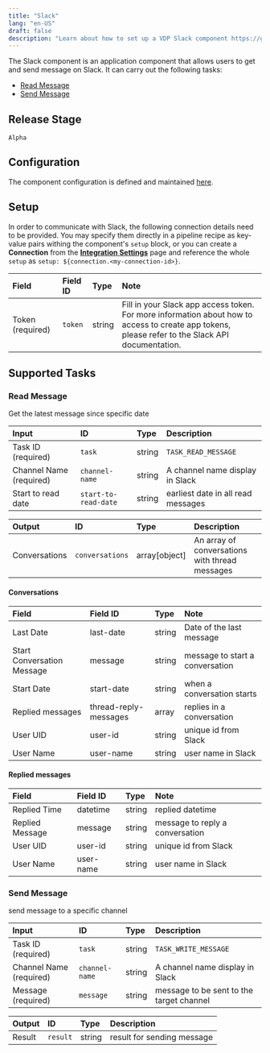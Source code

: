 ```yaml
---
title: "Slack"
lang: "en-US"
draft: false
description: "Learn about how to set up a VDP Slack component https://github.com/instill-ai/instill-core"
---
```


The Slack component is an application component that allows users to get and send message on Slack.
It can carry out the following tasks:

- [Read Message](#read-message)
- [Send Message](#send-message)



## Release Stage

`Alpha`



## Configuration

The component configuration is defined and maintained [here](https://github.com/instill-ai/component/blob/main/application/slack/v0/config/definition.json).




## Setup




In order to communicate with Slack, the following connection details need to be
provided. You may specify them directly in a pipeline recipe as key-value pairs
withing the component's `setup` block, or you can create a **Connection** from
the [**Integration Settings**](https://www.instill.tech/docs/vdp/integration)
page and reference the whole `setup` as `setup:
${connection.<my-connection-id>}`.

| Field | Field ID | Type | Note |
| :--- | :--- | :--- | :--- |
| Token (required) | `token` | string | Fill in your Slack app access token. For more information about how to access to create app tokens, please refer to the Slack API documentation.  |






## Supported Tasks

### Read Message

Get the latest message since specific date


| Input | ID | Type | Description |
| :--- | :--- | :--- | :--- |
| Task ID (required) | `task` | string | `TASK_READ_MESSAGE` |
| Channel Name (required) | `channel-name` | string | A channel name display in Slack |
| Start to read date | `start-to-read-date` | string | earliest date in all read messages |









| Output | ID | Type | Description |
| :--- | :--- | :--- | :--- |
| Conversations | `conversations` | array[object] | An array of conversations with thread messages |







#### Conversations

| Field | Field ID | Type | Note |
| :--- | :--- | :--- | :--- |
| Last Date | last-date | string | Date of the last message |
| Start Conversation Message | message | string | message to start a conversation |
| Start Date | start-date | string | when a conversation starts |
| Replied messages | thread-reply-messages | array | replies in a conversation |
| User UID | user-id | string | unique id from Slack |
| User Name | user-name | string | user name in Slack |



#### Replied messages

| Field | Field ID | Type | Note |
| :--- | :--- | :--- | :--- |
| Replied Time | datetime | string | replied datetime |
| Replied Message | message | string | message to reply a conversation |
| User UID | user-id | string | unique id from Slack |
| User Name | user-name | string | user name in Slack |






### Send Message

send message to a specific channel


| Input | ID | Type | Description |
| :--- | :--- | :--- | :--- |
| Task ID (required) | `task` | string | `TASK_WRITE_MESSAGE` |
| Channel Name (required) | `channel-name` | string | A channel name display in Slack |
| Message (required) | `message` | string | message to be sent to the target channel |









| Output | ID | Type | Description |
| :--- | :--- | :--- | :--- |
| Result | `result` | string | result for sending message |










